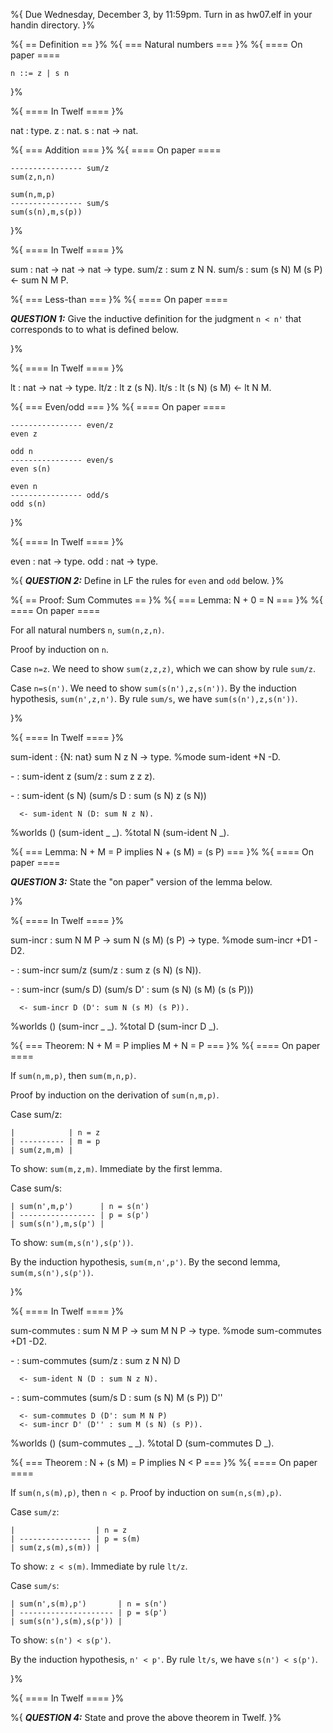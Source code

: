 %{ Due Wednesday, December 3, by 11:59pm. Turn in as hw07.elf in your handin directory. }%

%{ == Definition == }%
%{ === Natural numbers === }%
%{ ==== On paper ==== 

 n ::= z | s n

}%

%{ ==== In Twelf ==== }%

nat : type.
z : nat.
s : nat -> nat.

%{ === Addition === }%
%{ ==== On paper ==== 

 ---------------- sum/z
 sum(z,n,n)

 sum(n,m,p)
 ---------------- sum/s
 sum(s(n),m,s(p))

}%

%{ ==== In Twelf ==== }%

sum : nat -> nat -> nat -> type.
sum/z : sum z N N.
sum/s : sum (s N) M (s P) <- sum N M P.

%{ === Less-than === }%
%{ ==== On paper ==== 

'''''QUESTION 1:''''' Give the inductive definition for the judgment <tt>n < n'</tt> that corresponds to to what is defined below.

}%

%{ ==== In Twelf ==== }%

lt : nat -> nat -> type.
lt/z : lt z (s N).
lt/s : lt (s N) (s M) <- lt N M.

%{ === Even/odd === }%
%{ ==== On paper ==== 

 ---------------- even/z
 even z

 odd n
 ---------------- even/s
 even s(n)

 even n
 ---------------- odd/s
 odd s(n)

}%

%{ ==== In Twelf ==== }%

even : nat -> type.
odd : nat -> type.

%{ '''''QUESTION 2:''''' Define in LF the rules for <tt>even</tt> and <tt>odd</tt> below. }% 




%{ == Proof: Sum Commutes == }%
%{ === Lemma:  N + 0 = N === }%
%{ ==== On paper ====

For all natural numbers <tt>n</tt>, <tt>sum(n,z,n)</tt>.

Proof by induction on <tt>n</tt>.

Case <tt>n=z</tt>. We need to show <tt>sum(z,z,z)</tt>, which we can show by rule <tt>sum/z</tt>.

Case <tt>n=s(n')</tt>. We need to show <tt>sum(s(n'),z,s(n'))</tt>. By the induction hypothesis, <tt>sum(n',z,n')</tt>. By rule <tt>sum/s</tt>, we have <tt>sum(s(n'),z,s(n'))</tt>.

}%

%{ ==== In Twelf ==== }%

sum-ident : {N: nat} sum N z N -> type.
%mode sum-ident +N -D. 

- : sum-ident z (sum/z : sum z z z).

- : sum-ident (s N) (sum/s D : sum (s N) z (s N))
   <- sum-ident N (D: sum N z N).

%worlds () (sum-ident _ _).
%total N (sum-ident N _).

%{ === Lemma: N + M = P implies N + (s M) = (s P) === }% 
%{ ==== On paper ====

'''''QUESTION 3:''''' State the "on paper" version of the lemma below.

}%

%{ ==== In Twelf ==== }%

sum-incr : sum N M P -> sum N (s M) (s P) -> type.
%mode sum-incr +D1 -D2.

- : sum-incr sum/z (sum/z : sum z (s N) (s N)).

- : sum-incr (sum/s D) (sum/s D' : sum (s N) (s M) (s (s P))) 
   <- sum-incr D (D': sum N (s M) (s P)).

%worlds () (sum-incr _ _).
%total D (sum-incr D _).





%{ === Theorem: N + M = P implies M + N = P === }%
%{ ==== On paper ====

If <tt>sum(n,m,p)</tt>, then <tt>sum(m,n,p)</tt>.

Proof by induction on the derivation of <tt>sum(n,m,p)</tt>.

Case sum/z:
 |            | n = z
 | ---------- | m = p 
 | sum(z,m,m) |

To show: <tt>sum(m,z,m)</tt>. Immediate by the first lemma.

Case sum/s:
 | sum(n',m,p')      | n = s(n')
 | ----------------- | p = s(p')
 | sum(s(n'),m,s(p') |

To show: <tt>sum(m,s(n'),s(p'))</tt>.

By the induction hypothesis, <tt>sum(m,n',p')</tt>. By the second lemma, <tt>sum(m,s(n'),s(p'))</tt>.

}%

%{ ==== In Twelf ==== }%

sum-commutes : sum N M P -> sum M N P -> type.
%mode sum-commutes +D1 -D2.

- : sum-commutes (sum/z : sum z N N) D
   <- sum-ident N (D : sum N z N).

- : sum-commutes (sum/s D : sum (s N) M (s P)) D''
   <- sum-commutes D (D': sum M N P)
   <- sum-incr D' (D'' : sum M (s N) (s P)).

%worlds () (sum-commutes _ _).
%total D (sum-commutes D _).

%{ === Theorem :  N + (s M) = P implies N < P === }%
%{ ==== On paper ==== 

If <tt>sum(n,s(m),p)</tt>, then <tt>n < p</tt>. Proof by induction on <tt>sum(n,s(m),p)</tt>.

Case <tt>sum/z</tt>:
 |                  | n = z
 | ---------------- | p = s(m)
 | sum(z,s(m),s(m)) |

To show: <tt>z < s(m)</tt>. Immediate by rule <tt>lt/z</tt>.

Case <tt>sum/s</tt>:
 | sum(n',s(m),p')       | n = s(n')
 | --------------------- | p = s(p')
 | sum(s(n'),s(m),s(p')) |

To show: <tt>s(n') < s(p')</tt>. 

By the induction hypothesis, <tt>n' < p'</tt>. By rule <tt>lt/s</tt>, we have <tt>s(n') < s(p')</tt>.

}%

%{ ==== In Twelf ==== }%

%{ '''''QUESTION 4:''''' State and prove the above theorem in Twelf. }%